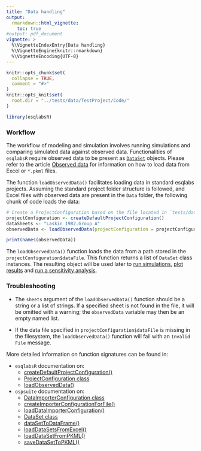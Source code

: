 ```yaml
---
title: "Data handling"
output: 
  rmarkdown::html_vignette:
    toc: true
#output: pdf_document
vignette: >
  %\VignetteIndexEntry{Data handling}
  %\VignetteEngine{knitr::rmarkdown}
  %\VignetteEncoding{UTF-8}
---
```


```r
knitr::opts_chunk$set(
  collapse = TRUE,
  comment = "#>"
)
knitr::opts_knit$set(
  root.dir = "../tests/data/TestProject/Code/"
)
```

```r
library(esqlabsR)
```

### Workflow

The workflow of modeling and simulation involves running simulations and comparing simulated data against observed data. Functionalities of `esqlabsR` require observed data to be present as [`DataSet`](https://www.open-systems-pharmacology.org/OSPSuite-R/reference/DataSet.html) objects. Please refer to the article [Observed data](https://www.open-systems-pharmacology.org/OSPSuite-R/articles/observed-data.html) for information on how to load data from Excel or `*.pkml` files.

The function `loadObservedData()` facilitates loading data in standard esqlabs projects. Assuming the standard project folder structure is followed, and Excel files with observed data are present in the `Data` folder, the following chunk of code loads the data:

```r
# Create a ProjectConfiguration based on the file located in `tests/data/TestProject/Code`
projectConfiguration <- createDefaultProjectConfiguration()
dataSheets <- "Laskin 1982.Group A"
observedData <- loadObservedData(projectConfiguration = projectConfiguration, sheets = dataSheets)

print(names(observedData))
```
The `loadObservedData()` function loads the data from a path stored in the `projectConfiguration$dataFile`. This function returns a list of `DataSet` class instances. The resulting object will be used later to [run simulations](example-workflow.html), [plot results](example-visualization.html) and [run a sensitivity analysis](sensitivity-analysis.html).

### Troubleshooting

* The `sheets` argument of the `loadObservedData()` function should be a string or a list of strings. If a specified sheet is not found in the file, it will be omitted with a warning; the `observedData` variable may then be an empty named list.

* If the data file specified in `projectConfiguration$dataFile` is missing in the filesystem, the `loadObservedData()` function will fail with an `Invalid File` message.

More detailed information on function signatures can be found in:

* `esqlabsR` documentation on:
    * [createDefaultProjectConfiguration()](https://esqlabs.github.io/esqlabsR/reference/createDefaultProjectConfiguration.html)
    * [ProjectConfiguration class](https://esqlabs.github.io/esqlabsR/reference/ProjectConfiguration.html)
    * [loadObservedData()](https://esqlabs.github.io/esqlabsR/reference/loadObservedData.html)
* `ospsuite` documentation on:
    * [DataImporterConfiguration class](https://www.open-systems-pharmacology.org/OSPSuite-R/reference/DataImporterConfiguration.html)
    * [createImporterConfigurationForFile()](https://www.open-systems-pharmacology.org/OSPSuite-R/reference/createImporterConfigurationForFile.html)
    * [loadDataImporterConfiguration()](https://www.open-systems-pharmacology.org/OSPSuite-R/reference/loadDataImporterConfiguration.html)
    * [DataSet class](https://www.open-systems-pharmacology.org/OSPSuite-R/reference/DataSet.html)
    * [dataSetToDataFrame()](https://www.open-systems-pharmacology.org/OSPSuite-R/reference/dataSetToDataFrame.html)
    * [loadDataSetsFromExcel()](https://www.open-systems-pharmacology.org/OSPSuite-R/reference/loadDataSetsFromExcel.html)
    * [loadDataSetFromPKML()](https://www.open-systems-pharmacology.org/OSPSuite-R/reference/loadDataSetFromPKML.html)
    * [saveDataSetToPKML()](https://www.open-systems-pharmacology.org/OSPSuite-R/reference/saveDataSetToPKML.html)
